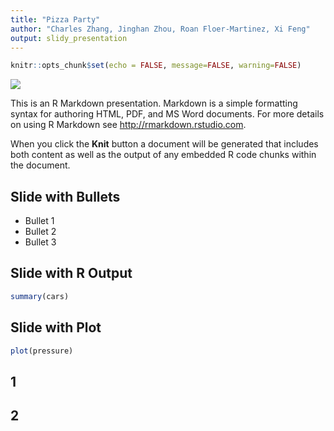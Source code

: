 ```yaml
---
title: "Pizza Party"
author: "Charles Zhang, Jinghan Zhou, Roan Floer-Martinez, Xi Feng"
output: slidy_presentation
---
```


```r
knitr::opts_chunk$set(echo = FALSE, message=FALSE, warning=FALSE)
```

![](https://miro.medium.com/max/2074/1*O_S6nNp-oBEaqG4pKo1XMQ.gif)

This is an R Markdown presentation. Markdown is a simple formatting syntax for authoring HTML, PDF, and MS Word documents. For more details on using R Markdown see <http://rmarkdown.rstudio.com>.

When you click the **Knit** button a document will be generated that includes both content as well as the output of any embedded R code chunks within the document.

## Slide with Bullets

- Bullet 1
- Bullet 2
- Bullet 3

## Slide with R Output

```r
summary(cars)
```

## Slide with Plot

```r
plot(pressure)
```

## 1

## 2